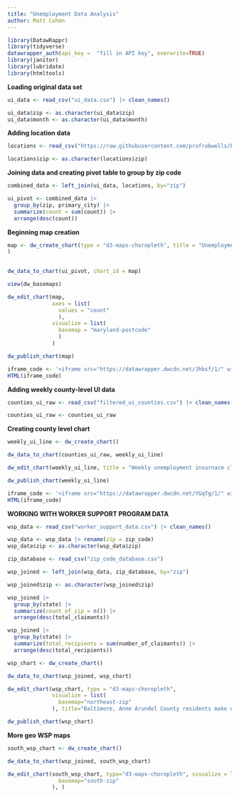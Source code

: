 ```yaml
---
title: "Unemployment Data Analysis"
author: Matt Cohen
---
```


```r
library(DatawRappr)
library(tidyverse)
datawrapper_auth(api_key =  "fill in API key", overwrite=TRUE)
library(janitor)
library(lubridate)
library(htmltools)

```

**Loading original data set**

```r
ui_data <- read_csv("ui_data.csv") |> clean_names() 
```

```r
ui_data$zip <- as.character(ui_data$zip)
ui_data$month <- as.character(ui_data$month)
```

**Adding location data**

```r
locations <- read_csv("https://raw.githubusercontent.com/profrobwells/Baltimore/refs/heads/main/fall_2024_indep_study/data/county_zip.csv") |> clean_names() 
```

```r
locations$zip <- as.character(locations$zip)
```

**Joining data and creating pivot table to group by zip code**

```r
combined_data <- left_join(ui_data, locations, by="zip")
```

```r
ui_pivot <- combined_data |>
  group_by(zip, primary_city) |>
  summarize(count = sum(count)) |>
  arrange(desc(count)) 
```

**Beginning map creation**

```r
map <- dw_create_chart(type = "d3-maps-choropleth", title = "Unemployment stats"
)
 
```

```r
dw_data_to_chart(ui_pivot, chart_id = map)
```

```r
view(dw_basemaps)
```

```r
dw_edit_chart(map, 
              axes = list(
                values = "count"
                ), 
              visualize = list(
                basemap = "maryland-postcode"
                )
              )
```

```r
dw_publish_chart(map)
```

```r
iframe_code <- '<iframe src="https://datawrapper.dwcdn.net/Jhbsf/1/" width="100%" height="400" style="border: none;"></iframe>'
HTML(iframe_code)
```

**Adding weekly county-level UI data**

```r
counties_ui_raw <- read_csv("filtered_ui_counties.csv") |> clean_names()
```

```r
counties_ui_raw <- counties_ui_raw 
```

**Creating county level chart**

```r
weekly_ui_line <- dw_create_chart()
```

```r
dw_data_to_chart(counties_ui_raw, weekly_ui_line)
```

```r
dw_edit_chart(weekly_ui_line, title = "Weekly unemployment insurnace claims spiked in surrounding counties after Key Bridge collapse", intro = "The week ending March 30 had the most amounts of unemployment insurance claims of any week in 2024 in Maryland. The Key Bridge collapsed on March 26", byline = "Matt Cohen", source_name = "Maryland Dept. of Labor")


```

```r
dw_publish_chart(weekly_ui_line)
```
```r
iframe_code <- '<iframe src="https://datawrapper.dwcdn.net/YGqTg/1/" width="100%" height="400" style="border: none;"></iframe>'
HTML(iframe_code)
```

**WORKING WITH WORKER SUPPORT PROGRAM DATA**

```r
wsp_data <- read_csv("worker_support_data.csv") |> clean_names() 
```
```r
wsp_data <- wsp_data |> rename(zip = zip_code)
wsp_data$zip <- as.character(wsp_data$zip)
```

```r
zip_database <- read_csv("zip_code_database.csv")
```


```r
wsp_joined <- left_join(wsp_data, zip_database, by="zip")

wsp_joined$zip <- as.character(wsp_joined$zip)
```

```r
wsp_joined |>
  group_by(state) |>
  summarize(count_of_zip = n()) |>
  arrange(desc(total_claimants))
```
```r
wsp_joined |>
  group_by(state) |>
  summarize(total_recipients = sum(number_of_claimants)) |>
  arrange(desc(total_recipients))
```


```r
wsp_chart <- dw_create_chart()
```

```r
dw_data_to_chart(wsp_joined, wsp_chart)
```

```r
dw_edit_chart(wsp_chart, type = "d3-maps-choropleth",
              visualize = list(
                basemap="northeast-zip"
              ), title="Baltimore, Anne Arundel County residents make up majority of Worker Support Program claims", intro="Maryland created the Worker Support Program in the wake of teh Key Bridge collapse. The program provided temporary relief to Port of Baltimore workers. The 3,363 approved applicants received weekly $430 payments. Workers from 11 states received money from the program. Maryland made up the overwhelming majority with 3,259 workers. Pennsylvannia (63), Delaware (15) and Virginia (14) each had more than 10. At least one worker in further away states like Washington, Florida, Minnestota and Georgia received money, too.", source_name="Maryland Dept. of Labor", byline="Matt Cohen")
```

```r
dw_publish_chart(wsp_chart)
```

**More geo WSP maps**

```r
south_wsp_chart <- dw_create_chart()
```

```r
dw_data_to_chart(wsp_joined, south_wsp_chart)
```

```r
dw_edit_chart(south_wsp_chart, type="d3-maps-choropleth", visualize = list(
                basemap="south-zip"
              ), )
```

